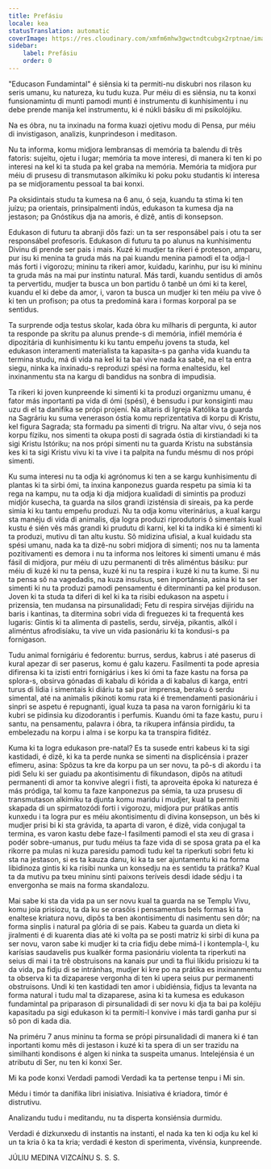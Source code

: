 ```yaml
---
title: Prefásiu
locale: kea
statusTranslation: automatic
coverImage: https://res.cloudinary.com/xmfm6mhw3gwctndtcubgx2rptnae/image/upload/v1740337243/small_cover_educacion_fundamental_a051170f1c.webp
sidebar:
    label: Prefásiu
    order: 0
---
```

"Educason Fundamintal" é siênsia ki ta permiti-nu diskubri nos rilason ku seris umanu, ku natureza, ku tudu kuza. Pur méiu di es siênsia, nu ta konxi funsionamintu di munti pamodi munti é instrumentu di kunhisimentu i nu debe prende manija kel instrumentu, ki é núkli básiku di mi psikolójiku.

Na es óbra, nu ta inxinadu na forma kuazi ojetivu modu di Pensa, pur méiu di invistigason, analizis, kunprindeson i meditason.

Nu ta informa, komu midjora lembransas di memória ta balendu di três fatoris: sujeitu, ojetu i lugar; memória ta move interesi, di manera ki ten ki po interesi na kel ki ta studa pa kel graba na memória. Memória ta midjora pur méiu di prusesu di transmutason alkímiku ki poku poku studantis ki interesa pa se midjoramentu pessoal ta bai konxi.

Pa oksidintais studu ta kumesa na 6 anu, ó seja, kuandu ta stima ki ten juízu; pa orientais, prinsipalmenti indús, edukason ta kumesa dja na jestason; pa Gnóstikus dja na amoris, é dizê, antis di konsepson.

Edukason di futuru ta abranji dôs fazi: un ta ser responsábel pais i otu ta ser responsábel profesoris. Edukason di futuru ta po alunus na kunhisimentu Divinu di prende ser pais i mais. Kuzé ki mudjer ta rikeri é proteson, amparu, pur isu ki menina ta gruda más na pai kuandu menina pamodi el ta odja-l más forti i vigorozu; mininu ta rikeri amor, kuidadu, karinhu, pur isu ki mininu ta gruda más na mai pur instintu natural. Más tardi, kuandu sentidus di amôs ta pervertidu, mudjer ta busca un bon partidu ô tanbê un ómi ki ta kerel, kuandu el ki debe da amor, i, varon ta busca un mudjer ki ten méiu pa vive ô ki ten un profison; pa otus ta predominá kara i formas korporal pa se sentidus.

Ta surprende odja testus skolar, kada óbra ku milharis di pergunta, ki autor ta responde pa skritu pa alunus prende-s di memória, infiél memória é dipozitária di kunhisimentu ki ku tantu empeñu jovens ta studa, kel edukason interamenti materialista ta kapasita-s pa ganha vida kuandu ta termina studu, má di vida na kel ki ta bai vive nada ka sabê, na el ta entra siegu, ninka ka inxinadu-s reproduzi spési na forma enaltesidu, kel inxinanmentu sta na kargu di bandidus na sonbra di impudisia.

Ta rikeri ki joven kunpreende ki simenti ki ta produzi organizmu umanu, é fator más inportanti pa vida di ómi (spési), é bensudu i pur konsiginti mau uzu di el ta danifika se própi projení. Na altaris di Igreja Katólika ta guarda na Sagráriu ku suma venerason óstia komu reprizentativa di korpu di Kristu, kel figura Sagrada; sta formadu pa simenti di trigru. Na altar vivu, ó seja nos korpu fíziku, nos simenti ta okupa posti di sagrada óstia di kirstiandadi ki ta sigi Kristu Istóriku; na nos própi simenti nu ta guarda Kristu na substánsia kes ki ta sigi Kristu vivu ki ta vive i ta palpita na fundu mésmu di nos própi simenti.

Ku suma interesi nu ta odja ki agrónomus ki ten a se kargu kunhisimentu di plantas ki ta sirbi ómi, ta inxina kanponezus guarda respetu pa simia ki ta rega na kampu, nu ta odja ki dja midjora kualidadi di simintis pa produzi midjór kusecha, ta guarda na silos grandi izisténsia di sireais, pa ka perde simia ki ku tantu empeñu produzi. Nu ta odja komu viterinárius, a kual kargu sta manéju di vida di animalis, dja logra produzi riprodutoris ô simentais kual kustu é sién vês más grandi ki prudutu di karni, kel ki ta indika ki é simenti ki ta produzi, mutivu di tan altu kustu. Sô midizina ufisial, a kual kuidadu sta spési umanu, nada ka ta dizê-nu sobri midjora di simenti; nos nu ta lamenta pozitivamenti es demora i nu ta informa nos leitores ki simenti umanu é más fásil di midjora, pur méiu di uzu permanenti di três aliméntus básiku: pur méiu di kuzé ki nu ta pensa, kuzé ki nu ta respira i kuzé ki nu ta kume. Si nu ta pensa sô na vagedadis, na kuza insulsus, sen inportánsia, asina ki ta ser simenti ki nu ta produzi pamodi pensamentu é diterminanti pa kel produson. Joven ki ta studa ta diferi di kel ki ka ta risibi edukason na aspetu i prizensia, ten mudansa na pirsunalidadi; Fetu di respira sirvéjas dijiridu na baris i kantinas, ta ditermina sobri vida di freguezes ki ta frequentá kes lugaris: Gintis ki ta alimenta di pastelis, serdu, sirvéja, pikantis, alkól i aliméntus afrodisíaku, ta vive un vida pasionáriu ki ta kondusi-s pa fornigason.

Tudu animal fornigáriu é fedorentu: burrus, serdus, kabrus i até paserus di kural apezar di ser paserus, komu é galu kazeru. Fasilmenti ta pode apresia difirensa ki ta izisti entri fornigárius i kes ki ómi ta faze kastu na forsa pa splora-s, obsirva gónadas di kabalu di kórida a di kabalus di karga, entri turus di lídia i simentais ki diáriu ta sai pur imprensa, beraku ô serdu simental, até na animalis pikinoti komu rata ki é tremendamenti pasionáriu i sinpri se aspetu é repugnanti, igual kuza ta pasa na varon fornigáriu ki ta kubri se pidinsia ku dizodorantis i perfumis. Kuandu ómi ta faze kastu, puru i santu, na pensamentu, palavra i óbra, ta rikupera infánsia pirdidu, ta embelezadu na korpu i alma i se korpu ka ta transpira fiditéz.

Kuma ki ta logra edukason pre-natal? Es ta susede entri kabeus ki ta sigi kastidadi, é dizê, ki ka ta perde nunka se simenti na displicénsia i prazer efímeru, asina: Spôzus ta kre da korpu pa un ser novu, ta pô-s di akordu i ta pidi Selu ki ser guiadu pa akontisimentu di fikundason, dipôs na atitudi permanenti di amor ta konvive alegri i fisti, ta aproveita époka ki natureza é más pródiga, tal komu ta faze kanponezus pa sémia, ta uza prusesu di transmutason alkímiku ta djunta komu maridu i mudjer, kual ta permiti skapada di un spirmatozódi forti i vigorozu, midjora pur prátikas antis kunxedu i ta logra pur es méiu akontisimentu di divina konsepson, un bês ki mudjer prisi bi ki sta grávida, ta aparta di varon, é dizê, vida conjugal ta termina, es varon kastu debe faze-l fasilmenti pamodi el sta xeu di grasa i podér sobre-umanus, pur tudu méius ta faze vida di se sposa grata pa el ka rikorre pa mulas ni kuza paresidu pamodi tudu kel ta riperkuti sobri fetu ki sta na jestason, si es ta kauza danu, ki ka ta ser ajuntamentu ki na forma libidinoza gintis ki ka risibi nunka un konsedju na es sentidu ta prátika? Kual ta da mutivu pa txeu mininu sinti paixons teríveis desdi idade sédju i ta envergonha se mais na forma skandalozu.

Mai sabe ki sta da vida pa un ser novu kual ta guarda na se Templu Vivu, komu joia prisiozu, ta da ku se orasõis i pensamentus bels formas ki ta enaltese kriatura novu, dipôs ta ben akontisimentu di nasimentu sen dôr; na forma sinplis i natural pa glória di se pais. Kabeu ta guarda un dieta ki jiralmenti é di kuarenta dias até ki volta pa se posti matriz ki sirbi di kuna pa ser novu, varon sabe ki mudjer ki ta cria fidju debe mimá-l i kontempla-l, ku karísias saudavelis pus kualkér forma pasionáriu violenta ta riperkuti na seius di mai i ta trê obstruisons na kanais pur undi ta flui líkidu prisiozu ki ta da vida, pa fidju di se intránhas, mudjer ki kre po na prátika es inxinanmentu ta observa ki ta dizaparese vergonha di ten ki upera seius pur permanenti obstruisons. Undi ki ten kastidadi ten amor i ubidiénsia, fidjus ta levanta na forma natural i tudu mal ta dizaparese, asina ki ta kumesa es edukason fundamintal pa priparason di pirsunalidadi di ser novu ki dja ta bai pa koléjiu kapasitadu pa sigi edukason ki ta permiti-l konvive i más tardi ganha pur si sô pon di kada dia.

Na priméru 7 anus mininu ta forma se própi pirsunalidadi di manera ki é tan inportanti komu mês di jestason i kuzé ki ta spera di un ser trazidu na similhanti kondisons é algen ki ninka ta suspeita umanus. Intelejénsia é un atributu di Ser, nu ten ki konxi Ser.

Mi ka pode konxi Verdadi pamodi Verdadi ka ta pertense tenpu i Mi sin.

Médu i timór ta danifika libri inisiativa. Inisiativa é kriadora, timór é distrutivu.

Analizandu tudu i meditandu, nu ta disperta konsiénsia durmidu.

Verdadi é dizkunxedu di instantis na instanti, el nada ka ten ki odja ku kel ki un ta kria ô ka ta kria; verdadi é keston di sperimenta, vivénsia, kunpreende.

JÚLIU MEDINA VIZCAÍNU
S. S. S.
